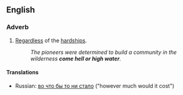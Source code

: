 ==English==

===Adverb===
{{en-adv|pos=[[come]] [[hell or high water]]|-}}

# {{idiom}} [[regardless|Regardless]] of the [[hardship]]s.
#:''The pioneers were determined to build a community in the wilderness '''come hell or high water'''.''

====Translations====
{{trans-top|regardless of the hardships}}
*Russian: [[во что бы то ни стало]] ("however much would it cost")
{{trans-mid}}
{{trans-bottom}}